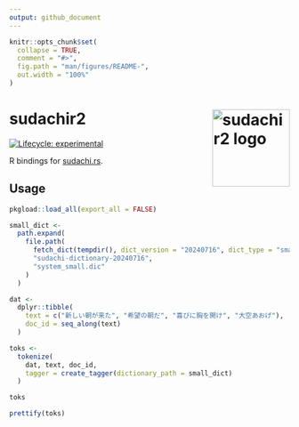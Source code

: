 ```yaml
---
output: github_document
---
```


<!-- README.md is generated from README.Rmd. Please edit that file -->

```r
knitr::opts_chunk$set(
  collapse = TRUE,
  comment = "#>",
  fig.path = "man/figures/README-",
  out.width = "100%"
)
```

# sudachir2 <img src="man/figures/logo.png" align="right" height="139" alt="sudachir2 logo" />

<!-- badges: start -->
[![Lifecycle: experimental](https://img.shields.io/badge/lifecycle-experimental-orange.svg)](https://lifecycle.r-lib.org/articles/stages.html#experimental)
<!-- badges: end -->

R bindings for [sudachi.rs](https://github.com/WorksApplications/sudachi.rs).

## Usage

```r
pkgload::load_all(export_all = FALSE)

small_dict <-
  path.expand(
    file.path(
      fetch_dict(tempdir(), dict_version = "20240716", dict_type = "small"),
      "sudachi-dictionary-20240716",
      "system_small.dic"
    )
  )

dat <-
  dplyr::tibble(
    text = c("新しい朝が来た", "希望の朝だ", "喜びに胸を開け", "大空あおげ"),
    doc_id = seq_along(text)
  )

toks <-
  tokenize(
    dat, text, doc_id,
    tagger = create_tagger(dictionary_path = small_dict)
  )

toks

prettify(toks)
```
